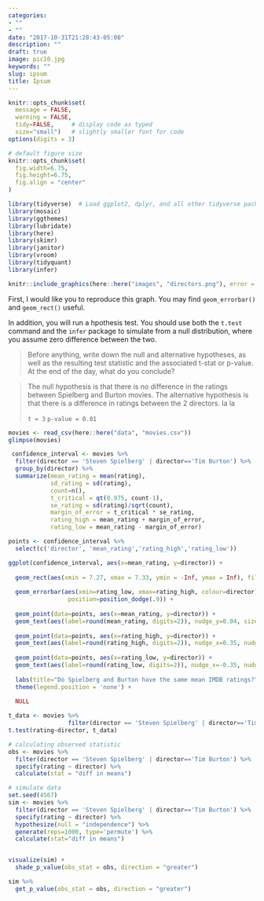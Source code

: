 ```yaml
---
categories:
- ""
- ""
date: "2017-10-31T21:28:43-05:00"
description: ""
draft: true
image: pic10.jpg
keywords: ""
slug: ipsum
title: Ipsum
---
```


```r
knitr::opts_chunk$set(
  message = FALSE, 
  warning = FALSE, 
  tidy=FALSE,     # display code as typed
  size="small")   # slightly smaller font for code
options(digits = 3)

# default figure size
knitr::opts_chunk$set(
  fig.width=6.75, 
  fig.height=6.75,
  fig.align = "center"
)
```

```r
library(tidyverse)  # Load ggplot2, dplyr, and all other tidyverse packages
library(mosaic)
library(ggthemes)
library(lubridate)
library(here)
library(skimr)
library(janitor)
library(vroom)
library(tidyquant)
library(infer)
```


```r
knitr::include_graphics(here::here("images", "directors.png"), error = FALSE)
```

First, I would like you to reproduce this graph. You may find `geom_errorbar()` and `geom_rect()` useful.

In addition, you will run a hpothesis test. You should use both the `t.test` command and the `infer` package to simulate from a null distribution, where you assume zero difference between the two.

> Before anything, write down the null and alternative hypotheses, as well as the resulting test statistic and the associated t-stat or p-value. At the end of the day, what do you conclude?

> The null hypothesis is that there is no difference in the ratings between Spielberg and Burton movies. The alternative hypothesis is that there is a difference in ratings between the 2 directors.  la la 
>
> `t = 3` `p-value = 0.01`

```r
movies <- read_csv(here::here("data", "movies.csv"))
glimpse(movies)
```

```r

 confidence_interval <- movies %>% 
  filter(director == 'Steven Spielberg' | director=='Tim Burton') %>% 
  group_by(director) %>% 
  summarize(mean_rating = mean(rating),
            sd_rating = sd(rating), 
            count=n(),
            t_critical = qt(0.975, count-1),
            se_rating = sd(rating)/sqrt(count),
            margin_of_error = t_critical * se_rating, 
            rating_high = mean_rating + margin_of_error, 
            rating_low = mean_rating - margin_of_error) 

points <- confidence_interval %>% 
  select(c('director', 'mean_rating','rating_high','rating_low'))

ggplot(confidence_interval, aes(x=mean_rating, y=director)) +
  
  geom_rect(aes(xmin = 7.27, xmax = 7.33, ymin = -Inf, ymax = Inf), fill="light gray") +
  
  geom_errorbar(aes(xmin=rating_low, xmax=rating_high, colour=director), width=.2,
                 position=position_dodge(.9)) +
  
  geom_point(data=points, aes(x=mean_rating, y=director)) +
  geom_text(aes(label=round(mean_rating, digits=2)), nudge_y=0.04, size=3) +
  
  geom_point(data=points, aes(x=rating_high, y=director)) +
  geom_text(aes(label=round(rating_high, digits=2)), nudge_x=0.35, nudge_y=0.04, size=3) +
  
  geom_point(data=points, aes(x=rating_low, y=director)) +
  geom_text(aes(label=round(rating_low, digits=2)), nudge_x=-0.35, nudge_y=0.04, size=3) +
  
  labs(title="Do Spielberg and Burton have the same mean IMDB ratings?", subtitle="95% confidence intervals overlap", x="Mean IMDB Rating", y="") +
  theme(legend.position = 'none') +
  
  NULL

```

```r
t_data <- movies %>% 
                 filter(director == 'Steven Spielberg' | director=='Tim Burton')
t.test(rating~director, t_data)

```

```r

# calculating observed statistic
obs <- movies %>% 
  filter(director == 'Steven Spielberg' | director=='Tim Burton') %>% 
  specify(rating ~ director) %>% 
  calculate(stat = "diff in means")

# simulate data
set.seed(4567)
sim <- movies %>% 
  filter(director == 'Steven Spielberg' | director=='Tim Burton') %>% 
  specify(rating ~ director) %>% 
  hypothesize(null = "independence") %>% 
  generate(reps=1000, type='permute') %>% 
  calculate(stat="diff in means")


visualize(sim) +
  shade_p_value(obs_stat = obs, direction = "greater")

sim %>%
  get_p_value(obs_stat = obs, direction = "greater")


```
